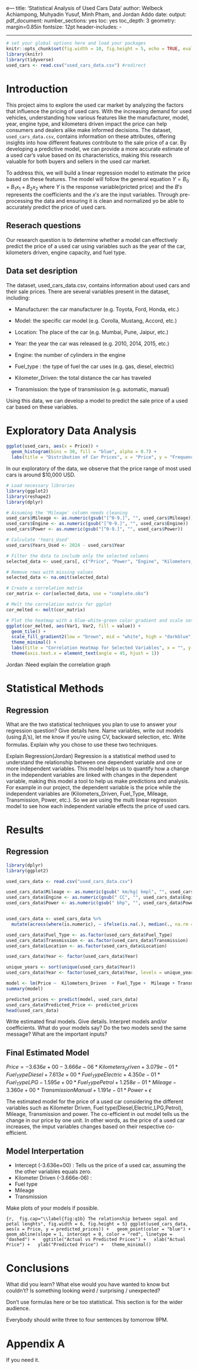 e---
title: 'Statistical Analysis of Used Cars Data'
author: Welbeck Achiampong, Muhyadin Yusuf,  Minh Pham, and Jordan Addo
date: \today
output: 
  pdf_document:
    number_sections: yes
    toc: yes
    toc_depth: 3
geometry: margin=0.85in
fontsize: 12pt
header-includes:
- \usepackage{setspace}\onehalfspacing
---

\listoffigures
\listoftables

\newpage

```r
# set your global options here and load your packages
knitr::opts_chunk$set(fig.width = 10, fig.height = 5, echo = TRUE, eval = TRUE)
library(knitr)
library(tidyverse)
used_cars <- read.csv("used_cars_data.csv") #redirect
```

# Introduction

This project aims to explore the used car market by analyzing the factors that influence the pricing of used cars. With the increasing demand for used vehicles, understanding how various features like the manufacturer, model, year, engine type, and kilometers driven impact the price can help consumers and dealers alike make informed decisions. The dataset, `used_cars_data.csv`, contains information on these attributes, offering insights into how different features contribute to the sale price of a car. By developing a predictive model, we can provide a more accurate estimate of a used car's value based on its characteristics, making this research valuable for both buyers and sellers in the used car market.

To address this, we will build a linear regression model to estimate the price based on these features. The model will follow the general equation $Y = B_0 + B_1 x_1 + B_2 x_2$ where $Y$ is the response variable(pricted price) and the $B's$ represents the coefficients and the $x's$ are the input variables. Through pre-processing the data and ensuring it is clean and normalized yo be able to accurately predict the price of used cars.

## Reserach questions

Our research question is to determine whether a model can effectively predict the price of a used car using variables such as the year of the car, kilometers driven, engine capacity, and fuel type.


## Data set desription

The dataset, used_cars_data.csv, contains information about used cars and their sale prices. There are several variables present in the dataset, including:

- Manufacturer: the car manufacturer (e.g. Toyota, Ford, Honda, etc.) 

- Model: the specific car model (e.g. Corolla, Mustang, Accord, etc.) 

- Location: The place of the car (e.g. Mumbai, Pune, Jaipur, etc.) 

- Year: the year the car was released (e.g. 2010, 2014, 2015, etc.) 

- Engine: the number of cylinders in the engine 

- Fuel_type : the type of fuel the car uses (e.g. gas, diesel, electric) 

- Kilometer_Driven: the total distance the car has traveled 

- Transmission: the type of transmission (e.g. automatic, manual) 

Using this data, we can develop a model to predict the sale price of a used car based on these variables.

# Exploratory Data Analysis
```r
ggplot(used_cars, aes(x = Price)) +
  geom_histogram(bins = 30, fill = "blue", alpha = 0.7) +
  labs(title = "Distribution of Car Prices", x = "Price", y = "Frequency")
```
In our exploratory of the data, we observe that the price range of most used cars is around $10,000 USD.


```r
# Load necessary libraries
library(ggplot2)
library(reshape2)
library(dplyr)

# Assuming the 'Mileage' column needs cleaning
used_cars$Mileage <- as.numeric(gsub("[^0-9.]", "", used_cars$Mileage))
used_cars$Engine <- as.numeric(gsub("[^0-9.]", "", used_cars$Engine))
used_cars$Power <- as.numeric(gsub("[^0-9.]", "", used_cars$Power))

# Calculate 'Years_Used'
used_cars$Years_Used <- 2024 - used_cars$Year

# Filter the data to include only the selected columns
selected_data <- used_cars[, c("Price", "Power", "Engine", "Kilometers_Driven", "Years_Used")]

# Remove rows with missing values
selected_data <- na.omit(selected_data)

# Create a correlation matrix
cor_matrix <- cor(selected_data, use = "complete.obs")

# Melt the correlation matrix for ggplot
cor_melted <- melt(cor_matrix)

# Plot the heatmap with a blue-white-green color gradient and scale set from -1 to 1
ggplot(cor_melted, aes(Var1, Var2, fill = value)) +
  geom_tile() +
  scale_fill_gradient2(low = "brown", mid = "white", high = "darkblue", midpoint = 0, limits = c(-1, 1)) +
  theme_minimal() +
  labs(title = "Correlation Heatmap for Selected Variables", x = "", y = "") +
  theme(axis.text.x = element_text(angle = 45, hjust = 1))

```

Jordan :Need explain the correlation graph

# Statistical Methods

## Regression 

What are the two statistical techniques you plan to use to answer your 
regression question? Give details here. Name variables, 
write out models (using $\beta_i$'s), let me know if you're using CV,
backward selection, etc. Write formulas. Explain why you chose
to use these two techniques. 

Explain Regression(Jordan)
Regression is a statistical method used to understand the relationship between one dependent variable and one or more independent variables. This model helps us to quantify how a change in the independent variables are linked with changes in the dependent variable, making this model a tool to help us make predictions and analysis. For example in our project, the dependent variable is the price while the independent variables are (Kilometers_Driven, Fuel_Type, Mileage, Transmission, Power, etc.). So we are using the multi linear regression model to see how each independent variable effects the price of used cars.  




# Results

## Regression 

```r
library(dplyr)
library(ggplot2)

used_cars_data <- read.csv("used_cars_data.csv")

used_cars_data$Mileage <- as.numeric(gsub(" km/kg| kmpl", "", used_cars_data$Mileage))
used_cars_data$Engine <- as.numeric(gsub(" CC", "", used_cars_data$Engine))
used_cars_data$Power <- as.numeric(gsub(" bhp", "", used_cars_data$Power))


used_cars_data <- used_cars_data %>%
  mutate(across(where(is.numeric), ~ ifelse(is.na(.), median(., na.rm = TRUE), .)))

used_cars_data$Fuel_Type <- as.factor(used_cars_data$Fuel_Type)
used_cars_data$Transmission <- as.factor(used_cars_data$Transmission)
used_cars_data$Location <- as.factor(used_cars_data$Location)

used_cars_data$Year <- factor(used_cars_data$Year)

unique_years <- sort(unique(used_cars_data$Year))
used_cars_data$Year <- factor(used_cars_data$Year, levels = unique_years)

model <- lm(Price ~  Kilometers_Driven  + Fuel_Type +  Mileage + Transmission + Power, data = used_cars_data)
summary(model)

predicted_prices <- predict(model, used_cars_data)
used_cars_data$Predicted_Price <- predicted_prices
head(used_cars_data)

```

Write estimated final models. Give details. Interpret 
models and/or coefficients. What do your models say? Do the two 
models send the same message? What are the important inputs? 

## Final Estimated Model
$Price = -3.636e+00 - 3.666e-06 * Kilometers_Driven + 3.079e-01 * Fuel_TypeDiesel + 7.613e+00 * Fuel_TypeElectric + 4.350e-01 * Fuel_TypeLPG - 1.595e+00 * Fuel_TypePetrol + 1.258e-01 * Mileage - 3.360e+00 * TransmissionManual + 1.191e-01 * Power + \epsilon$ 

The estimated model for the price of a used car considering the different variables such as Kilometer Driven, Fuel type(Diesel,Electric,LPG,Petrol), Mileage, Transmission and power. The co-efficient in out model tells us the change in our price by one unit. In other words, as the price of a used car increases, the imput variables changes based on their respective co-efficient. 



## Model Interpertation 

- Intercept (-3.636e+00) : Tells us the price of a used car, assuming the the other variables equals zero.
- Kilometer Driven (-3.666e-06) :
- Fuel type 
- Mileage
- Transmission


Make plots of your models if possible. 




```{r,  fig.cap="\\label{fig:q1b} The relationship between sepal and petal lenghts", fig.width = 6, fig.height = 5}
ggplot(used_cars_data, aes(x = Price, y = predicted_prices)) +
  geom_point(color = "blue") +
  geom_abline(slope = 1, intercept = 0, color = "red", linetype = "dashed") +
  ggtitle("Actual vs Predicted Prices") +
  xlab("Actual Price") +
  ylab("Predicted Price") +
  theme_minimal()
```




# Conclusions

What did you learn? What else would you have wanted to know but couldn't?
Is something looking weird / surprising / unexpected?

Don't use formulas here or be too statistical. This section is for the 
wider audience. 

Everybody should write three to four sentences by tomorrow 9PM.


# Appendix A

If you need it. 
